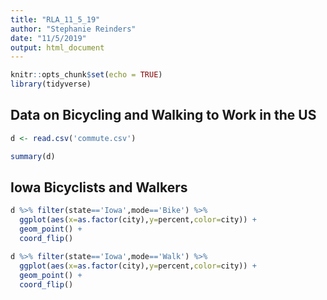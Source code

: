 ```yaml
---
title: "RLA_11_5_19"
author: "Stephanie Reinders"
date: "11/5/2019"
output: html_document
---
```


```r
knitr::opts_chunk$set(echo = TRUE)
library(tidyverse)
```

## Data on Bicycling and Walking to Work in the US
```r
d <- read.csv('commute.csv')
```

```r
summary(d)
```

## Iowa Bicyclists and Walkers
```r
d %>% filter(state=='Iowa',mode=='Bike') %>% 
  ggplot(aes(x=as.factor(city),y=percent,color=city)) +
  geom_point() +
  coord_flip()
```


```r
d %>% filter(state=='Iowa',mode=='Walk') %>% 
  ggplot(aes(x=as.factor(city),y=percent,color=city)) +
  geom_point() +
  coord_flip()
```


